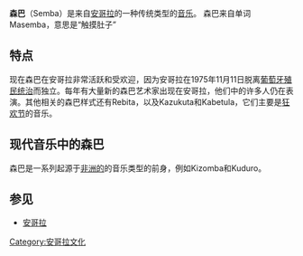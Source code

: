 {{unreferenced|time=2019-02-27T05:25:27+00:00}}
'''森巴'''（Semba）是来自[[安哥拉|安哥拉]]的一种传统类型的[[非洲音乐|音乐]]。 森巴来自单词Masemba，意思是“触摸肚子”

== 特点 ==
现在森巴在安哥拉非常活跃和受欢迎，因为安哥拉在1975年11月11日脱离[[葡萄牙|葡萄牙殖民统治]]而独立。每年有大量新的森巴艺术家出现在安哥拉，他们中的许多人仍在表演。其他相关的森巴样式还有Rebita，以及Kazukuta和Kabetula，它们主要是[[狂歡節|狂欢节]]的音乐。

==  现代音乐中的森巴 ==
森巴是一系列起源于[[非洲|非洲的]]的音乐类型的前身，例如Kizomba和Kuduro。

== 参见 ==
* [[安哥拉|安哥拉]]

[[Category:安哥拉文化|Category:安哥拉文化]]